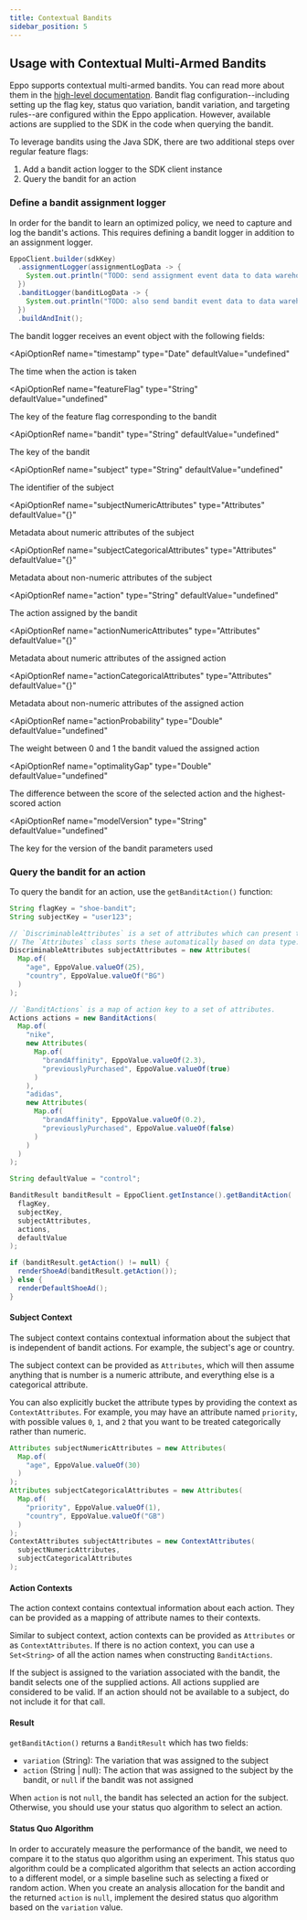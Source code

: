 ```yaml
---
title: Contextual Bandits
sidebar_position: 5
---
```



## Usage with Contextual Multi-Armed Bandits

Eppo supports contextual multi-armed bandits. You can read more about them in the [high-level documentation](/contextual-bandits).
Bandit flag configuration--including setting up the flag key, status quo variation, bandit variation, and targeting rules--are configured within
the Eppo application. However, available actions are supplied to the SDK in the code when querying the bandit.

To leverage bandits using the Java SDK, there are two additional steps over regular feature flags:
1. Add a bandit action logger to the SDK client instance
2. Query the bandit for an action

### Define a bandit assignment logger

In order for the bandit to learn an optimized policy, we need to capture and log the bandit's actions.
This requires defining a bandit logger in addition to an assignment logger.

```java
EppoClient.builder(sdkKey)
  .assignmentLogger(assignmentLogData -> {
    System.out.println("TODO: send assignment event data to data warehouse: " + assignmentLogData);
  })
  .banditLogger(banditLogData -> {
    System.out.println("TODO: also send bandit event data to data warehouse, ensuring the column names are as expected: " + banditLogData);
  })
  .buildAndInit();
```

The bandit logger receives an event object with the following fields:

<ApiOptionRef 
  name="timestamp"
  type="Date"
  defaultValue="undefined"
>

The time when the action is taken
</ApiOptionRef>

<ApiOptionRef 
  name="featureFlag"
  type="String"
  defaultValue="undefined"
>

The key of the feature flag corresponding to the bandit
</ApiOptionRef>

<ApiOptionRef 
  name="bandit"
  type="String"
  defaultValue="undefined"
>

The key of the bandit
</ApiOptionRef>

<ApiOptionRef 
  name="subject"
  type="String"
  defaultValue="undefined"
>

The identifier of the subject
</ApiOptionRef>

<ApiOptionRef 
  name="subjectNumericAttributes"
  type="Attributes"
  defaultValue="{}"
>

Metadata about numeric attributes of the subject
</ApiOptionRef>

<ApiOptionRef 
  name="subjectCategoricalAttributes"
  type="Attributes"
  defaultValue="{}"
>

Metadata about non-numeric attributes of the subject
</ApiOptionRef>

<ApiOptionRef 
  name="action"
  type="String"
  defaultValue="undefined"
>

The action assigned by the bandit
</ApiOptionRef>

<ApiOptionRef 
  name="actionNumericAttributes"
  type="Attributes"
  defaultValue="{}"
>

Metadata about numeric attributes of the assigned action
</ApiOptionRef>

<ApiOptionRef 
  name="actionCategoricalAttributes"
  type="Attributes"
  defaultValue="{}"
>

Metadata about non-numeric attributes of the assigned action
</ApiOptionRef>

<ApiOptionRef 
  name="actionProbability"
  type="Double"
  defaultValue="undefined"
>

The weight between 0 and 1 the bandit valued the assigned action
</ApiOptionRef>

<ApiOptionRef 
  name="optimalityGap"
  type="Double"
  defaultValue="undefined"
>

The difference between the score of the selected action and the highest-scored action
</ApiOptionRef>

<ApiOptionRef 
  name="modelVersion"
  type="String"
  defaultValue="undefined"
>

The key for the version of the bandit parameters used
</ApiOptionRef>

### Query the bandit for an action

To query the bandit for an action, use the `getBanditAction()` function:

```java
String flagKey = "shoe-bandit";
String subjectKey = "user123";

// `DiscriminableAttributes` is a set of attributes which can present the attributes sorted into numeric and categorical
// The `Attributes` class sorts these automatically based on data type.
DiscriminableAttributes subjectAttributes = new Attributes(
  Map.of(
    "age", EppoValue.valueOf(25),
    "country", EppoValue.valueOf("BG")
  )
);

// `BanditActions` is a map of action key to a set of attributes.
Actions actions = new BanditActions(
  Map.of(
    "nike",
    new Attributes(
      Map.of(
        "brandAffinity", EppoValue.valueOf(2.3),
        "previouslyPurchased", EppoValue.valueOf(true)
      )
    ),
    "adidas",
    new Attributes(
      Map.of(
        "brandAffinity", EppoValue.valueOf(0.2),
        "previouslyPurchased", EppoValue.valueOf(false)
      )
    )
  )
);

String defaultValue = "control";

BanditResult banditResult = EppoClient.getInstance().getBanditAction(
  flagKey,
  subjectKey,
  subjectAttributes,
  actions,
  defaultValue
);

if (banditResult.getAction() != null) {
  renderShoeAd(banditResult.getAction());
} else {
  renderDefaultShoeAd();
}
```

#### Subject Context

The subject context contains contextual information about the subject that is independent of bandit actions.
For example, the subject's age or country.

The subject context can be provided as `Attributes`, which will then assume anything that is number is a numeric
attribute, and everything else is a categorical attribute.

You can also explicitly bucket the attribute types by providing the context as `ContextAttributes`. For example, you may
have an attribute named `priority`, with possible values `0`, `1`, and `2` that you want to be treated categorically rather
than numeric.

```java
Attributes subjectNumericAttributes = new Attributes(
  Map.of(
    "age", EppoValue.valueOf(30)
  )
);
Attributes subjectCategoricalAttributes = new Attributes(
  Map.of(
    "priority", EppoValue.valueOf(1),
    "country", EppoValue.valueOf("GB")
  )
);
ContextAttributes subjectAttributes = new ContextAttributes(
  subjectNumericAttributes, 
  subjectCategoricalAttributes
);
```

#### Action Contexts

The action context contains contextual information about each action. They can be provided as a mapping of attribute names
to their contexts.

Similar to subject context, action contexts can be provided as `Attributes` or as `ContextAttributes`. If there is no action
context, you can use a `Set<String>` of all the action names when constructing `BanditActions`.

If the subject is assigned to the variation associated with the bandit, the bandit selects one of the supplied actions.
All actions supplied are considered to be valid. If an action should not be available to a subject, do not include it for
that call.

#### Result

`getBanditAction()` returns a `BanditResult` which has two fields:
- `variation` (String): The variation that was assigned to the subject
- `action` (String | null): The action that was assigned to the subject by the bandit, or `null` if the bandit was not 
  assigned

When `action` is not `null`, the bandit has selected an action for the subject. Otherwise, you should use your status quo
algorithm to select an action.

#### Status Quo Algorithm

In order to accurately measure the performance of the bandit, we need to compare it to the status quo algorithm using an 
experiment. This status quo algorithm could be a complicated algorithm that selects an action according to a different 
model, or a simple baseline such as selecting a fixed or random action. When you create an analysis allocation for the 
bandit and the returned `action` is `null`, implement the desired status quo algorithm based on the `variation` value. 